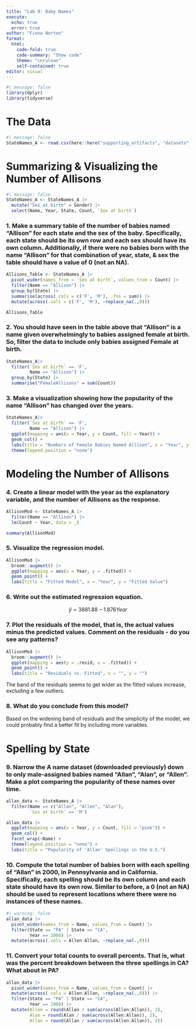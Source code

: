```yaml
---
title: "Lab 9: Baby Names"
execute:
  echo: true
  error: true 
author: "Fiona Norton"
format: 
  html:
    code-fold: true
    code-summary: "Show code"
    theme: "cerulean"
    self-contained: true
editor: visual
---
```


```r
#| message: false
library(dplyr)
library(tidyverse)
```

# The Data

```r
#| message: false
StateNames_A <- read.csv(here::here("supporting_artifacts", "datasets", "StateNames_A.csv"))
```

# Summarizing & Visualizing the Number of Allisons

```r
#| message: false
StateNames_A <- StateNames_A |> 
  mutate("Sex at birth" = Gender) |> 
  select(Name, Year, State, Count, `Sex at birth`)
```

### 1. Make a summary table of the number of babies named "Allison" for each state and the sex of the baby. Specifically, each state should be its own row and each sex should have its own column. Additionally, if there were no babies born with the name "Allison" for that combination of year, state, & sex the table should have a value of 0 (not an NA).

```r
Allisons_Table <- StateNames_A |> 
  pivot_wider(names_from = `Sex at birth`, values_from = Count) |> 
  filter(Name == "Allison") |> 
  group_by(State) |> 
  summarise(across(.cols = c('F', 'M'), .fns = sum)) |> 
  mutate(across(.cols = c('F', 'M'), ~replace_na(.,0)))

Allisons_Table
```

### 2. You should have seen in the table above that "Allison" is a name given overwhelmingly to babies assigned female at birth. So, filter the data to include only babies assigned Female at birth.

```r
StateNames_A|> 
  filter(`Sex at birth` == 'F',
         Name == "Allison") |> 
  group_by(State) |> 
  summarise("FemaleAllisons" = sum(Count))
```

### 3. Make a visualization showing how the popularity of the name "Allison" has changed over the years.

```r
StateNames_A|> 
  filter(`Sex at birth` == 'F',
         Name == "Allison") |> 
  ggplot(mapping = aes(x = Year, y = Count, fill = Year)) +
  geom_col() +
  labs(title = "Numbers of Female Babies Named Allison", x = "Year", y = "") +
  theme(legend.position = "none")
```

# Modeling the Number of Allisons

### 4. Create a linear model with the year as the explanatory variable, and the number of Allisons as the response.

```r
AllisonMod <- StateNames_A |> 
  filter(Name == "Allison") |> 
  lm(Count ~ Year, data = _) 

summary(AllisonMod)
```

### 5. Visualize the regression model.

```r
AllisonMod |> 
  broom::augment() |> 
  ggplot(mapping = aes(x = Year, y = .fitted)) +
  geom_point() +
  labs(title = "Fitted Model", x = "Year", y = "Fitted Value")
```

### 6. Write out the estimated regression equation.

$$ ŷ = 3881.88 - 1.876Year $$

### 7. Plot the residuals of the model, that is, the actual values minus the predicted values. Comment on the residuals - do you see any patterns?

```r
AllisonMod |> 
  broom::augment() |> 
  ggplot(mapping = aes(y = .resid, x = .fitted)) +
  geom_point() +
  labs(title = "Residuals vs. Fitted", x = "", y = "")
```

The band of the residuals seems to get wider as the fitted values increase, excluding a few outliers.

### 8. What do you conclude from this model?

Based on the widening band of residuals and the simplicity of the model, we could probably find a better fit by including more variables.

# Spelling by State

### 9. Narrow the A name dataset (downloaded previously) down to only male-assigned babies named "Allan", "Alan", or "Allen". Make a plot comparing the popularity of these names over time.

```r
allan_data <- StateNames_A |> 
  filter(Name == c("Allan", "Allen", "Alan"),
         `Sex at birth` == 'M')

allan_data |> 
  ggplot(mapping = aes(x = Year, y = Count, fill = "pink")) +
  geom_col() +
  facet_wrap(~Name) +
  theme(legend.position = "none") +
  labs(title = "Popularity of 'Allan' Spellings in the U.S.")
```

### 10. Compute the total number of babies born with each spelling of "Allan" in 2000, in Pennsylvania and in California. Specifically, each spelling should be its own column and each state should have its own row. Similar to before, a 0 (not an NA) should be used to represent locations where there were no instances of these names.

```r
#| warning: false
allan_data |> 
  pivot_wider(names_from = Name, values_from = Count) |> 
  filter(State == "PA" | State == "CA", 
         Year == 2000) |> 
  mutate(across(.cols = Allen:Allan, ~replace_na(.,0)))
```

### 11. Convert your total counts to overall percents. That is, what was the percent breakdown between the three spellings in CA? What about in PA?

```r
allan_data |> 
  pivot_wider(names_from = Name, values_from = Count) |> 
  mutate(across(.cols = Allen:Allan, ~replace_na(.,0))) |> 
  filter(State == "PA" | State == "CA", 
         Year == 2000) |> 
  mutate(Allen = round(Allen / sum(across(Allen:Allan)), 2),
         Alan = round(Alan / sum(across(Allen:Allan)), 2),
         Allan = round(Allan / sum(across(Allen:Allan)), 2))
```
